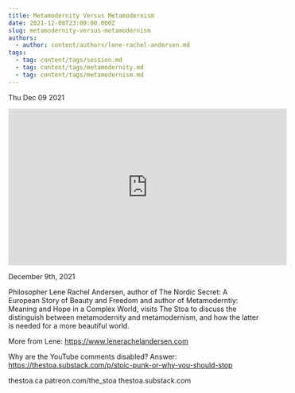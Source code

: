 ```yaml
---
title: Metamodernity Versus Metamodernism
date: 2021-12-08T23:00:00.000Z
slug: metamodernity-versus-metamodernism
authors:
  - author: content/authors/lene-rachel-andersen.md
tags:
  - tag: content/tags/session.md
  - tag: content/tags/metamodernity.md
  - tag: content/tags/metamodernism.md
---
```






Thu Dec 09 2021

<iframe width="560" height="315" src="https://www.youtube.com/embed/2Qtbyd4v83Q" title="Metamodernity Versus Metamodernism w/ Lene Rachel Andersen" frameborder="0" allow="accelerometer; autoplay; clipboard-write; encrypted-media; gyroscope; picture-in-picture" allowfullscreen ></iframe>

December 9th, 2021

Philosopher Lene Rachel Andersen, author of The Nordic Secret: A European Story of Beauty and Freedom and author of Metamoderntiy: Meaning and Hope in a Complex World, visits The Stoa to discuss the distinguish between metamodernity and metamodernism, and how the latter is needed for a more beautiful world.

More from Lene: https://www.lenerachelandersen.com

Why are the YouTube comments disabled? Answer: https://thestoa.substack.com/p/stoic-punk-or-why-you-should-stop

thestoa.ca
patreon.com/the_stoa
thestoa.substack.com


